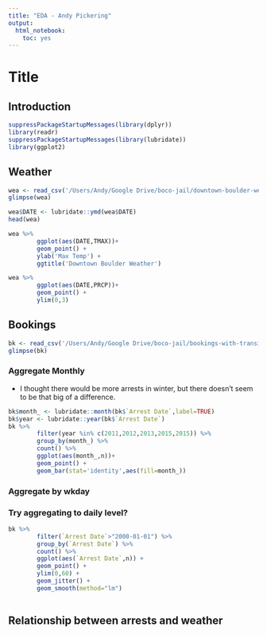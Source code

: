 ```yaml
---
title: "EDA - Andy Pickering"
output: 
  html_notebook: 
    toc: yes
---
```


# Title

## Introduction

```r
suppressPackageStartupMessages(library(dplyr))
library(readr)
suppressPackageStartupMessages(library(lubridate))
library(ggplot2)
```


## Weather

```r
wea <- read_csv('/Users/Andy/Google Drive/boco-jail/downtown-boulder-weather.csv')
glimpse(wea)
```


```r
wea$DATE <- lubridate::ymd(wea$DATE)
head(wea)
```


```r
wea %>%
        ggplot(aes(DATE,TMAX))+
        geom_point() +
        ylab('Max Temp') +
        ggtitle('Downtown Boulder Weather')
```

```r
wea %>%
        ggplot(aes(DATE,PRCP))+
        geom_point() +
        ylim(0,3)
```


## Bookings

```r
bk <- read_csv('/Users/Andy/Google Drive/boco-jail/bookings-with-transient-status.csv')
glimpse(bk)
```


### Aggregate Monthly
- I thought there would be more arrests in winter, but there doesn't seem to be that big of a difference.

```r
bk$month_ <- lubridate::month(bk$`Arrest Date`,label=TRUE)
bk$year <- lubridate::year(bk$`Arrest Date`)
bk %>% 
        filter(year %in% c(2011,2012,2013,2015,2015)) %>%
        group_by(month_) %>%
        count() %>%
        ggplot(aes(month_,n))+
        geom_point() +
        geom_bar(stat='identity',aes(fill=month_))
```


### Aggregate by wkday



### Try aggregating to daily level?
```r
bk %>% 
        filter(`Arrest Date`>"2000-01-01") %>%
        group_by(`Arrest Date`) %>%
        count() %>%
        ggplot(aes(`Arrest Date`,n)) +
        geom_point() +
        ylim(0,60) +
        geom_jitter() +
        geom_smooth(method="lm")
        
```


## Relationship between arrests and weather

```r

```




